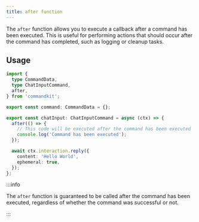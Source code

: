 ```yaml
---
title: after function
---
```


The `after` function allows you to execute a callback after a command
has been executed. This is useful for performing actions that should
occur after the command has completed, such as logging or cleanup
tasks.

## Usage

```ts title="src/app/commands/ping.ts"
import {
  type CommandData,
  type ChatInputCommand,
  after,
} from 'commandkit';

export const command: CommandData = {};

export const chatInput: ChatInputCommand = async (ctx) => {
  after(() => {
    // This code will be executed after the command has been executed
    console.log('Command has been executed');
  });

  await ctx.interaction.reply({
    content: 'Hello World',
    ephemeral: true,
  });
};
```

:::info

The `after` function is guaranteed to be called after the command has
been executed, regardless of whether the command was successful or
not.

:::
